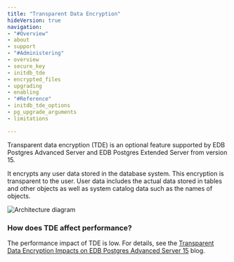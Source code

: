 ```yaml
---
title: "Transparent Data Encryption"
hideVersion: true
navigation:
- "#Overview"
- about
- support
- "#Administering"
- overview
- secure_key
- initdb_tde
- encrypted_files
- upgrading
- enabling
- "#Reference"
- initdb_tde_options
- pg_upgrade_arguments
- limitations

---
```



Transparent data encryption (TDE) is an optional feature supported by EDB Postgres Advanced Server and EDB Postgres Extended Server from version 15. 

It encrypts any user data stored in the database system. This encryption is transparent to the user. User data includes the actual data stored in tables and other objects as well as system catalog data such as the names of objects.

![Architecture diagram](images/tde1.png)

### How does TDE affect performance? 

The performance impact of TDE is low. For details, see the [Transparent Data Encryption Impacts on EDB Postgres Advanced Server 15](https://www.enterprisedb.com/blog/TDE-Postgres-Advanced-Server-15-Launch) blog.
